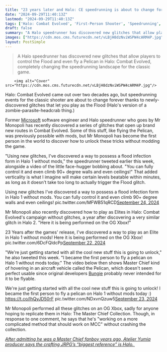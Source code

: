 ```yaml
---
title: "23 years later and Halo: CE speedrunning is about to change forever with newly-discovered glitches that add playable Flood and a flyable Pelican"
date: "2024-09-29T11:40:13Z"
lastmod: "2024-09-29T11:40:13Z"
tags: ['Halo: Combat Evolved', 'First-Person Shooter', 'Speedrunning', 'Glitch', 'Xbox', 'Microsoft', 'Bungie', 'Flood', 'Elite']
draft: false
summary: "A Halo speedrunner has discovered new glitches that allow players to control the Flood and even fly a Pelican in Halo: Combat Evolved, completely changing the speedrunning landscape for the classic game."
images: ["https://cdn.mos.cms.futurecdn.net/vLBjH8dzNviWSPW4cARM4P.jpg"]
layout: PostSimple
---
```

> A Halo speedrunner has discovered new glitches that allow players to control the Flood and even fly a Pelican in Halo: Combat Evolved, completely changing the speedrunning landscape for the classic game.


        <img alt="Cover" src="https://cdn.mos.cms.futurecdn.net/vLBjH8dzNviWSPW4cARM4P.jpg"/>
        
Halo: Combat Evolved came out over two decades ago, but speedrunning events for the classic shooter are about to change forever thanks to newly-discovered glitches that let you play as the Flood (Halo's version of a zombie-parasite-headcrab thing.)

Former [Microsoft](https://www.gamesradar.com/tag/microsoft/) software engineer and Halo speedrunner who goes by Mr Monopoli has recently discovered a series of glitches that open up brand new routes in Combat Evolved. Some of this stuff, like flying the Pelican, was previously possible with mods, but Mr Monopoli has become the first person in the world to discover how to unlock these tricks without modding the game. 

"Using new glitches, I've discovered a way to possess a flood infection form in Halo 1 without mods," the speedrunner tweeted earlier this week, alongside a video of the little face-hugger bobbing about. "You can fully control it and even climb 90+ degree walls and even ceilings!" That added verticality is what I imagine will make certain levels beatable within minutes, as long as it doesn't take too long to actually trigger the Flood glitch.

Using new glitches I've discovered a way to possess a flood infection form in Halo 1 without mods. You can fully control it and even climb 90+ degree walls and even ceilings! pic.twitter.com/MFWB51qRCD[September 24, 2024](https://twitter.com/Mr_Monopoli/status/1838662426956566854)

Mr Monopoli also recently discovered how to play as Elites in Halo: Combat Evolved's campaign without glitches, a year after discovering a very similar glitch in Halo 2. "Here it is being performed on the OG Xbox!"

23 Years after the games' release, I've discovered a way to play as an Elite in Halo 1 without mods! Here it is being performed on the OG Xbox! pic.twitter.com/6DcFQldcPp[September 22, 2024](https://twitter.com/Mr_Monopoli/status/1837797267123982610)

"We're just getting started with all the cool new stuff this is going to unlock," he also tweeted this week. "I became the first person to fly a pelican on Halo 1 without mods today." The video below then shows Master Chief kind of hovering in an aircraft vehicle called the Pelican, which doesn't seem perfect usable since original developers [Bungie](https://www.gamesradar.com/tag/bungie/) probably never intended for it to be flyable.

We're just getting started with all the cool new stuff this is going to unlock! I became the first person to fly a pelican on Halo 1 without mods today :) https://t.co/lhQyJD50rF pic.twitter.com/NDxvnQzuw5[September 23, 2024](https://twitter.com/Mr_Monopoli/status/1838105234364903814)

Mr Monopoli performed all these glitches on an OG Xbox, sadly for anyone hoping to replicate them in Halo: The Master Chief Collection. Though, in response to one comment, he says that he's "working on a more complicated method that should work on MCC" without crashing the collection.

[<em>After admitting he was a Master Chief fanboy years ago, Atelier Yumia producer says the crafting JRPG’s “biggest reference” is Halo.</em> ](https://www.gamesradar.com/games/jrpg/after-admitting-he-was-a-master-chief-fanboy-years-ago-atelier-yumia-producer-says-the-jrpgs-biggest-reference-is-halo/)
        